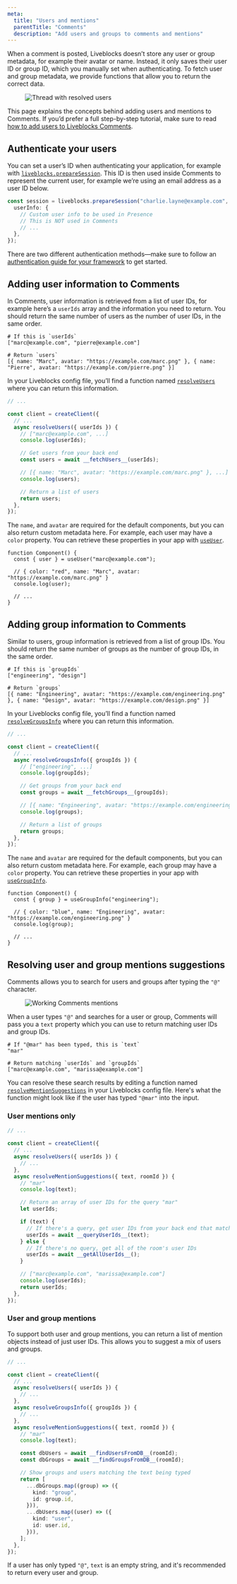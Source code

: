 ```yaml
---
meta:
  title: "Users and mentions"
  parentTitle: "Comments"
  description: "Add users and groups to comments and mentions"
---
```


When a comment is posted, Liveblocks doesn’t store any user or group metadata,
for example their avatar or name. Instead, it only saves their user ID or group
ID, which you manually set when authenticating. To fetch user and group
metadata, we provide functions that allow you to return the correct data.

<Figure>
  <Image
    src="/assets/tutorials/comments/thread.png"
    alt="Thread with resolved users"
    width={1291}
    height={892}
  />
</Figure>

<Banner title="Step-by-step tutorial">

This page explains the concepts behind adding users and mentions to Comments. If
you’d prefer a full step-by-step tutorial, make sure to read
[how to add users to Liveblocks Comments](/docs/guides/how-to-add-users-to-liveblocks-comments).

</Banner>

## Authenticate your users

You can set a user’s ID when authenticating your application, for example with
[`liveblocks.prepareSession`](/docs/api-reference/liveblocks-node#access-tokens).
This ID is then used inside Comments to represent the current user, for example
we’re using an email address as a user ID below.

```ts highlight="1"
const session = liveblocks.prepareSession("charlie.layne@example.com", {
  userInfo: {
    // Custom user info to be used in Presence
    // This is NOT used in Comments
    // ...
  },
});
```

There are two different authentication methods—make sure to follow an
[authentication guide for your framework](/docs/authentication) to get started.

## Adding user information to Comments

In Comments, user information is retrieved from a list of user IDs, for example
here’s a `userIds` array and the information you need to return. You should
return the same number of users as the number of user IDs, in the same order.

```shell
# If this is `userIds`
["marc@example.com", "pierre@example.com"]

# Return `users`
[{ name: "Marc", avatar: "https://example.com/marc.png" }, { name: "Pierre", avatar: "https://example.com/pierre.png" }]
```

In your Liveblocks config file, you’ll find a function named
[`resolveUsers`](/docs/api-reference/liveblocks-client#resolveUsers) where you
can return this information.

```ts file="liveblocks.config.ts"
// ...

const client = createClient({
  // ...
  async resolveUsers({ userIds }) {
    // ["marc@example.com", ...]
    console.log(userIds);

    // Get users from your back end
    const users = await __fetchUsers__(userIds);

    // [{ name: "Marc", avatar: "https://example.com/marc.png" }, ...]
    console.log(users);

    // Return a list of users
    return users;
  },
});
```

The `name`, and `avatar` are required for the default components, but you can
also return custom metadata here. For example, each user may have a `color`
property. You can retrieve these properties in your app with
[`useUser`](/docs/api-reference/liveblocks-react#useUser).

```tsx
function Component() {
  const { user } = useUser("marc@example.com");

  // { color: "red", name: "Marc", avatar: "https://example.com/marc.png" }
  console.log(user);

  // ...
}
```

## Adding group information to Comments

Similar to users, group information is retrieved from a list of group IDs. You
should return the same number of groups as the number of group IDs, in the same
order.

```shell
# If this is `groupIds`
["engineering", "design"]

# Return `groups`
[{ name: "Engineering", avatar: "https://example.com/engineering.png" }, { name: "Design", avatar: "https://example.com/design.png" }]
```

In your Liveblocks config file, you’ll find a function named
[`resolveGroupsInfo`](/docs/api-reference/liveblocks-client#resolveGroupsInfo)
where you can return this information.

```ts file="liveblocks.config.ts"
// ...

const client = createClient({
  // ...
  async resolveGroupsInfo({ groupIds }) {
    // ["engineering", ...]
    console.log(groupIds);

    // Get groups from your back end
    const groups = await __fetchGroups__(groupIds);

    // [{ name: "Engineering", avatar: "https://example.com/engineering.png" }, ...]
    console.log(groups);

    // Return a list of groups
    return groups;
  },
});
```

The `name` and `avatar` are required for the default components, but you can
also return custom metadata here. For example, each group may have a `color`
property. You can retrieve these properties in your app with
[`useGroupInfo`](/docs/api-reference/liveblocks-react#useGroupInfo).

```tsx
function Component() {
  const { group } = useGroupInfo("engineering");

  // { color: "blue", name: "Engineering", avatar: "https://example.com/engineering.png" }
  console.log(group);

  // ...
}
```

## Resolving user and group mentions suggestions

Comments allows you to search for users and groups after typing the `"@"`
character.

<Figure>
  <Image
    src="/assets/tutorials/comments/mentions.png"
    alt="Working Comments mentions"
    width={1297}
    height={781}
  />
</Figure>

When a user types `"@"` and searches for a user or group, Comments will pass you
a `text` property which you can use to return matching user IDs and group IDs.

```shell
# If "@mar" has been typed, this is `text`
"mar"

# Return matching `userIds` and `groupIds`
["marc@example.com", "marissa@example.com"]
```

You can resolve these search results by editing a function named
[`resolveMentionSuggestions`](/docs/api-reference/liveblocks-client#resolveMentionSuggestions)
in your Liveblocks config file. Here's what the function might look like if the
user has typed `"@mar"` into the input.

### User mentions only

```ts file="liveblocks.config.ts"
// ...

const client = createClient({
  // ...
  async resolveUsers({ userIds }) {
    // ...
  },
  async resolveMentionSuggestions({ text, roomId }) {
    // "mar"
    console.log(text);

    // Return an array of user IDs for the query "mar"
    let userIds;

    if (text) {
      // If there's a query, get user IDs from your back end that match
      userIds = await __queryUserIds__(text);
    } else {
      // If there's no query, get all of the room's user IDs
      userIds = await __getAllUserIds__();
    }

    // ["marc@example.com", "marissa@example.com"]
    console.log(userIds);
    return userIds;
  },
});
```

### User and group mentions

To support both user and group mentions, you can return a list of mention
objects instead of just user IDs. This allows you to suggest a mix of users and
groups.

```ts file="liveblocks.config.ts"
// ...

const client = createClient({
  // ...
  async resolveUsers({ userIds }) {
    // ...
  },
  async resolveGroupsInfo({ groupIds }) {
    // ...
  },
  async resolveMentionSuggestions({ text, roomId }) {
    // "mar"
    console.log(text);

    const dbUsers = await __findUsersFromDB__(roomId);
    const dbGroups = await __findGroupsFromDB__(roomId);

    // Show groups and users matching the text being typed
    return [
      ...dbGroups.map((group) => ({
        kind: "group",
        id: group.id,
      })),
      ...dbUsers.map((user) => ({
        kind: "user",
        id: user.id,
      })),
    ];
  },
});
```

If a user has only typed `"@"`, `text` is an empty string, and it's recommended
to return every user and group.
